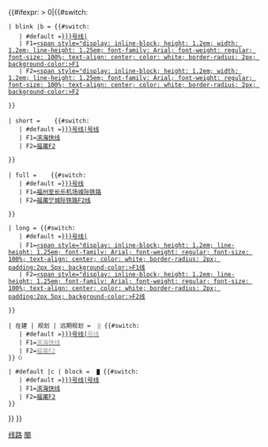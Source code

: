 <includeonly>{{#ifexpr:{{str find|{{{3|DEFAULT}}}|{{{4|DEFAULT}}}}} > 0|{{#switch:{{{2|}}}
 | blink |b = {{#switch:{{{1}}}
    | #default =[[福州地铁{{{1|}}}号线|<span style="display: inline-block; height: 1.2em; width: 0.8em; line-height: 1.25em; font-family: Arial; font-weight: regular;  font-size: 100%; text-align: center; color: white; border-radius: 2px; background-color: {{福州地铁颜色|{{{1}}}|s}}">{{{1|}}}</span>]]
    | F1=[[福州至长乐机场城际铁路|<span style="display: inline-block; height: 1.2em; width: 1.2em; line-height: 1.25em; font-family: Arial; font-weight: regular; font-size: 100%; text-align: center; color: white; border-radius: 2px; background-color:{{福州地铁颜色|F1|s}}>F1</span>]]
    | F2=[[福莆宁城际铁路F2线|<span style="display: inline-block; height: 1.2em; width: 1.2em; line-height: 1.25em; font-family: Arial; font-weight: regular; font-size: 100%; text-align: center; color: white; border-radius: 2px; background-color:{{福州地铁颜色|F2|s}}>F2</span>]]

 }}

 | short = &#32;<span style="white-space: nowrap; border-left: 0.5em solid {{福州地铁颜色|{{{1}}}|s}}; padding-left: 0.5em;"></span>&#32;{{#switch:{{{1}}}
    | #default =[[福州地铁{{{1|}}}号线|{{{1|}}}号线]]
    | F1=[[福州至长乐机场城际铁路|滨海快线]]
    | F2=[[福莆宁城际铁路F2线|福莆F2]]

 }}

 | full = &#32;<span style="white-space: nowrap; border-left: 0.5em solid {{福州地铁颜色|{{{1}}}|s}}; padding-left: 0.5em;"></span>&#32;{{#switch:{{{1}}}
    | #default =[[福州地铁{{{1|}}}号线]]
    | F1=[[福州至长乐机场城际铁路]]
    | F2=[[福莆宁城际铁路F2线]]

 }}

 | long = {{#switch:{{{1}}}
    | #default =[[福州地铁{{{1|}}}号线|<span style="display: inline-block; height: 1.2em; line-height: 1.25em; font-family: Arial; font-weight: regular; font-size: 100%; text-align: center; color: white; border-radius: 2px; padding:2px 5px; background-color: {{福州地铁颜色|{{{1}}}|s}}">{{{1|}}}号线</span>]]
    | F1=[[福州至长乐机场城际铁路|<span style="display: inline-block; height: 1.2em; line-height: 1.25em; font-family: Arial; font-weight: regular; font-size: 100%; text-align: center; color: white; border-radius: 2px; padding:2px 5px; background-color:{{福州地铁颜色|F1|s}}>F1线</span>]]
    | F2=[[福莆宁城际铁路F2线|<span style="display: inline-block; height: 1.2em; line-height: 1.25em; font-family: Arial; font-weight: regular; font-size: 100%; text-align: center; color: white; border-radius: 2px; padding:2px 5px; background-color:{{福州地铁颜色|F2|s}}>F2线</span>]]

 }}

 | 在建 | 规划 | 远期规划 = &#32;<small><span style="color:#ccc">█</span></small>&#32;{{#switch:{{{1}}}
    | #default =[[福州地铁{{{1|}}}号线|<span style="color:#999">{{{1|}}}号线</span>]]
    | F1=[[福州至长乐机场城际铁路|<span style="color:#999">滨海快线</span>]]
    | F2=[[福莆宁城际铁路F2线|<span style="color:#999">福莆F2</span>]]
 }}<small>（{{{2|}}}）</small>

 | #default |c | block = &#32;<small><span style="color:{{福州地铁颜色|{{{1}}}|s}}">█</span></small>&#32;{{#switch:{{{1}}}
    | #default =[[福州地铁{{{1|}}}号线|{{{1|}}}号线]]
    | F1=[[福州至长乐机场城际铁路|滨海快线]]
    | F2=[[福莆宁城际铁路F2线|福莆F2]]
 }}
}} }}</includeonly><noinclude>
{{documentation}}
[[Category:福州地铁模板|线路]]
[[Category:路线标志模板|閩]]
</noinclude>